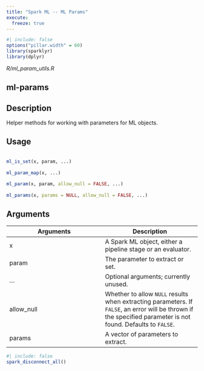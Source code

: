 ```yaml
---
title: "Spark ML -- ML Params"
execute:
  freeze: true
---
```


```r
#| include: false
options("pillar.width" = 60)
library(sparklyr) 
library(dplyr)
```

*R/ml_param_utils.R*

## ml-params

## Description
 Helper methods for working with parameters for ML objects. 


## Usage
```r
 
ml_is_set(x, param, ...) 
 
ml_param_map(x, ...) 
 
ml_param(x, param, allow_null = FALSE, ...) 
 
ml_params(x, params = NULL, allow_null = FALSE, ...) 
```

## Arguments
|Arguments|Description|
|---|---|
| x | A Spark ML object, either a pipeline stage or an evaluator. |
| param | The parameter to extract or set. |
| ... | Optional arguments; currently unused. |
| allow_null | Whether to allow `NULL` results when extracting parameters. If `FALSE`, an error will be thrown if the specified parameter is not found. Defaults to `FALSE`. |
| params | A vector of parameters to extract. |








```r
#| include: false
spark_disconnect_all()
```
